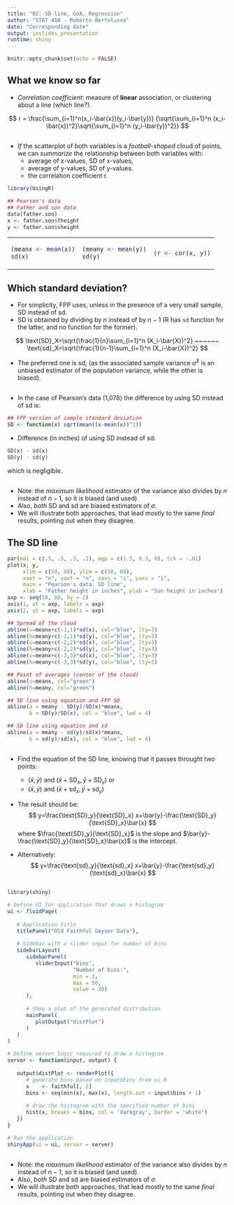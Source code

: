 ```yaml
---
title: "02: SD line, GoA, Regression"
author: "STAT 410 - Roberto Bertolusso"
date: "Corresponding date"
output: ioslides_presentation
runtime: shiny
---
```


```r
knitr::opts_chunk$set(echo = FALSE)
```


## What we know so far

* *Correlation coefficient*: measure of **linear** association,
  or clustering about a line (which line?).

$$
r = \frac{\sum_{i=1}^n(x_i-\bar{x})(y_i-\bar{y})}
    {\sqrt{\sum_{i=1}^n (x_i-\bar{x})^2}\sqrt{\sum_{i=1}^n (y_i-\bar{y})^2}}
$$

##  
* *If* the scatterplot of both variables is a *football-shaped*
cloud of points, we can *summarize* the relationship between both
variables with:
    * average of x-values, SD of x-values,
    * average of y-values, SD of y-values.
    * the correlation coefficient r.

```r
library(UsingR)

## Pearson's data
## Father and son data
data(father.son)
x <- father.son$fheight
y <- father.son$sheight
```
<table><tr><td>
```r
(meanx <- mean(x))
sd(x)
```
</td><td>
```r
(meany <- mean(y))
sd(y)
```
</td><td>
```r
(r <- cor(x, y))
```
</td></tr></table>


## Which standard deviation?

* For simplicity, FPP uses, unless in the presence of a very small sample, SD instead of sd.
* SD is obtained by dividing by $n$ instead of by $n - 1$ (R has `sd`
function for the latter, and no function for the former).

$$
  \text{SD}_X=\sqrt{\frac{1}{n}\sum_{i=1}^n (X_i-\bar{X})^2} ~~~~~~ \text{sd}_X=\sqrt{\frac{1}{n-1}\sum_{i=1}^n (X_i-\bar{X})^2}
$$

* The preferred one is sd, (as the associated sample variance $\hat\sigma^2$
is an unbiased estimator of the population variance, while the
other is biased).

##
* In the case of Pearson's data (1,078) the difference by using SD instead of sd is:

```r
## FPP version of sample standard deviation
SD <- function(x) sqrt(mean((x-mean(x))^2))
```

* Difference (in inches) of using SD instead of sd:
```r
SD(x) - sd(x)
SD(y) - sd(y)
```
which is negligible.

##
* Note: the *maximum likelihood* estimator of the variance also divides by $n$ instead of $n-1$, so it is biased (and used).
* Also, *both* SD and sd are biased estimators of $\sigma$.
* We will illustrate both approaches, that lead mostly to the same *final* results, pointing out when they disagree.


## The SD line
```r
par(mai = c(.5, .5, .3, .1), mgp = c(1.5, 0.3, 0), tck = -.01)
plot(x, y,
     xlim = c(58, 80), ylim = c(58, 80),
     xaxt = "n", yaxt = "n", xaxs = "i", yaxs = "i",
     main = "Pearson's data. SD line",
     xlab = "Father height in inches", ylab = "Son height in inches")
axp <- seq(58, 80, by = 2)
axis(1, at = axp, labels = axp)
axis(2, at = axp, labels = axp)

## Spread of the cloud
abline(v=meanx+c(-1,1)*sd(x), col="blue", lty=3)
abline(h=meany+c(-1,1)*sd(y), col="blue", lty=3)
abline(v=meanx+c(-2,2)*sd(x), col="blue", lty=3)
abline(h=meany+c(-2,2)*sd(y), col="blue", lty=3)
abline(v=meanx+c(-3,3)*sd(x), col="blue", lty=3)
abline(h=meany+c(-3,3)*sd(y), col="blue", lty=3)

## Point of averages (center of the cloud)
abline(v=meanx, col="green")
abline(h=meany, col="green")

## SD line using equation and FFP SD
abline(a = meany - SD(y)/SD(x)*meanx,
       b = SD(y)/SD(x), col = "blue", lwd = 4)

## SD line using equation and sd
abline(a = meany - sd(y)/sd(x)*meanx,
       b = sd(y)/sd(x), col = "blue", lwd = 4)
```

##
* Find the equation of the SD line, knowing that it passes throught two points:
    * $(\bar{x},\bar{y})$ and $(\bar{x}+\text{SD}_x,\bar{y}+\text{SD}_y)$ or
    * $(\bar{x},\bar{y})$ and $(\bar{x}+\text{sd}_x,\bar{y}+\text{sd}_y)$


* The result should be:
$$
y=\frac{\text{SD}_y}{\text{SD}_x} x+\bar{y}-\frac{\text{SD}_y}{\text{SD}_x}\bar{x}
$$
where $\frac{\text{SD}_y}{\text{SD}_x}$ is the slope and $\bar{y}-\frac{\text{SD}_y}{\text{SD}_x}\bar{x}$
is the intercept.

* Alternatively:
$$
y=\frac{\text{sd}_y}{\text{sd}_x} x+\bar{y}-\frac{\text{sd}_y}{\text{sd}_x}\bar{x}
$$

##
```r
library(shiny)

# Define UI for application that draws a histogram
ui <- fluidPage(
   
   # Application title
   titlePanel("Old Faithful Geyser Data"),
   
   # Sidebar with a slider input for number of bins 
   sidebarLayout(
      sidebarPanel(
         sliderInput("bins",
                     "Number of bins:",
                     min = 1,
                     max = 50,
                     value = 30)
      ),
      
      # Show a plot of the generated distribution
      mainPanel(
         plotOutput("distPlot")
      )
   )
)

# Define server logic required to draw a histogram
server <- function(input, output) {
   
   output$distPlot <- renderPlot({
      # generate bins based on input$bins from ui.R
      x    <- faithful[, 2] 
      bins <- seq(min(x), max(x), length.out = input$bins + 1)
      
      # draw the histogram with the specified number of bins
      hist(x, breaks = bins, col = 'darkgray', border = 'white')
   })
}

# Run the application 
shinyApp(ui = ui, server = server)
```

##
* Note: the *maximum likelihood* estimator of the variance also divides by $n$ instead of $n-1$, so it is biased (and used).
* Also, *both* SD and sd are biased estimators of $\sigma$.
* We will illustrate both approaches, that lead mostly to the same *final* results, pointing out when they disagree.

